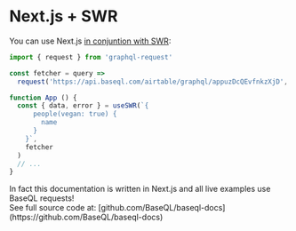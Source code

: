 
# Next.js + SWR

You can use Next.js [in conjuntion with SWR](https://swr.vercel.app/docs/data-fetching#graph-ql):

```jsx highlight=8,9,10
import { request } from 'graphql-request'

const fetcher = query =>
  request('https://api.baseql.com/airtable/graphql/appuzDcQEvfnkzXjD', query)

function App () {
  const { data, error } = useSWR(`{
      people(vegan: true) {
        name
      }
    }`,
    fetcher
  )
  // ...
}
```

<Callout type="info" emoji="💡">
In fact this documentation is written in Next.js and all live examples use BaseQL requests!
<br />See full source code at: [github.com/BaseQL/baseql-docs](https://github.com/BaseQL/baseql-docs)
</Callout>